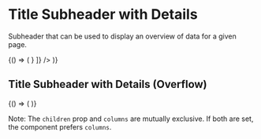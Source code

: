 

<Meta
  title="Commons/Components/Header/TitleDetailsSubheader"
  component={TitleDetailsSubheader}
/>

# Title Subheader with Details

Subheader that can be used to display an overview of data for a given page.

<Preview>
  <Story name="normal">
    {() => (
      <TitleDetailsSubheader
        columns={[
          {
            label: "Column 1",
            value: "Value for Column 1"
          },
          {
            label: "Column 2",
            value: "Value for Column 2"
          },
          {
            label: "Column 3",
            value: <CopyTextButton text="12345678" textToCopy="12345678"/>
          }
        ]}
      />
    )}
  </Story>
</Preview>

## Title Subheader with Details (Overflow)

<Preview>
  <Story name="overflow">
    {() => (
      <TitleDetailsSubheader
        columns={[
          {
            label: "Column 1",
            value: "Value for Column 1"
          },
          {
            label: "Column 2",
            value: "Value for Column 2"
          },
          {
            label: "Long Column Name for Column 3",
            value: "Value for Column 3"
          },
          {
            label: "Column 4",
            value: "Value for Column 4"
          },
          {
            label: "Column 5",
            value: "Value for Column 5"
          },
          {
            label: "Col. 6",
            value: "Val 4 6"
          },
          {
            label: "Column 7",
            value: "Value for Column 7"
          },
          {
            label: "Column 8",
            value: "Value for Column 9"
          },
          {
            label: "Column 9",
            value: "Value for Column 9"
          }
        ]}
      />
    )}
  </Story>
</Preview>

Note: The `children` prop and `columns` are mutually exclusive. If both are set, the component prefers `columns`.

<Props of={TitleDetailsSubheader} />
